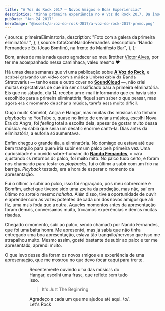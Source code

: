 ```yaml
---
title: "A Voz do Rock 2017 — Novos Amigos e Boas Experiencias"
description: "Minha primeira experiência no A Voz do Rock 2017. Da inscrição com Stratovarius à apresentação de Nova Era do Angra. Novos amigos e muito aprendizado no palco."
pubDate: "Jan 24 2017"
heroImage: "@assets/a-voz-do-rock-2017/a-voz-do-rock-2017-promo.png"
---
```




  {
    source: primeiraEliminatoria,
    description: "Foto com a galera da primeira eliminatória.",
  },
  {
    source: fotoComNandoFernandes,
    description:
      "Nando Fernandes e Eu (Joao Bomfim), na frente do Manifesto Bar",
  },
];

Bom, antes de mais nada quero agradecer ao meu Brother [Victor Alves](https://www.instagram.com/victoralvesmusic/), por ter me acompanhado nessa caminhada, valeu mesmo ❤

Há umas duas semanas que vi uma publicação sobre [**A Voz do Rock**](http://manifestobar.com.br/avozdorock2017/)**,** e acabei gravando um vídeo com a música Unbreakable da Banda Stratovarius — tenho esse e outro cover no [**SoundCloud**](https://soundcloud.com/bomfim-junior/sets/covers) —, não criei muitas expectativas de que iria ser classificado para a primeira eliminatória. Eis que no sábado, dia 14, recebo um e-mail informando que eu havia sido escolhido para a primeira eliminatória, fiquei sem saber o que pensar, mas agora era o momento de achar a música, tarefa essa muito difícil.

Ouço muito Kamelot, Angra e Hangar, mas muitas das músicas não tinham _playbacks_ no YouTube :(, quase no limite de enviar a música, escolhi Nova Era do Angra, foi _feeling_ total a escolha dela, apesar de gostar muito dessa música, eu sabia que seria um desafio enorme cantá-la. Dias antes da eliminatória, a euforia só aumentava.

Enfim chegou o grande dia, a eliminatória. No domingo eu estava até que bem tranquilo para quem iria subir em um palco pela primeira vez. Uma curiosidade é o ouvido sobre-humano do [**Nando Fernandes**](https://www.facebook.com/nando.fernandes.3), o cara ajustando os retornos do palco, foi muito mito. No palco tudo certo, e foram nos chamando para testar os _playbacks_, fui o último a subir com um frio na barriga. _Playback_ testado, era a hora de esperar o momento da apresentação.

Fui o último a subir ao palco, isso foi engraçado, pois meu sobrenome é Bomfim, achei que tivesse sido uma zoeira da produção, mas não, saí em último no sorteio mesmo _hahaha_. Além disso, tive a oportunidade de ouvir e aprender com as vozes potentes de cada um dos novos amigos que ali fiz, uma mais foda que a outra. Aqueles momentos antes da apresentação foram demais, conversamos muito, trocamos experiências e demos muitas risadas.

Chegado o momento, subi ao palco, sendo chamado por Nando Fernandes, que foi uma baita honra. Me apresentei, mas já sabia que não tinha entregado uma boa apresentação, estava tão tranquilo/nervoso que isso me atrapalhou muito. Mesmo assim, gostei bastante de subir ao palco e ter me apresentado, aprendi muito.

O que levo desse dia foram os novos amigos e a experiência de uma apresentação, que me mostrou no que devo focar daqui para frente.

<Figure source={images[0].source} description={images[0].description} />

<Figure source={images[1].source} description={images[1].description} />

Recentemente ouvindo uma das músicas do Hangar, escolhi uma frase, que reflete bem tudo isso.

> It's Just The Beginning

Agradeço a cada um que me ajudou até aqui. \\o/. Let's Rock
